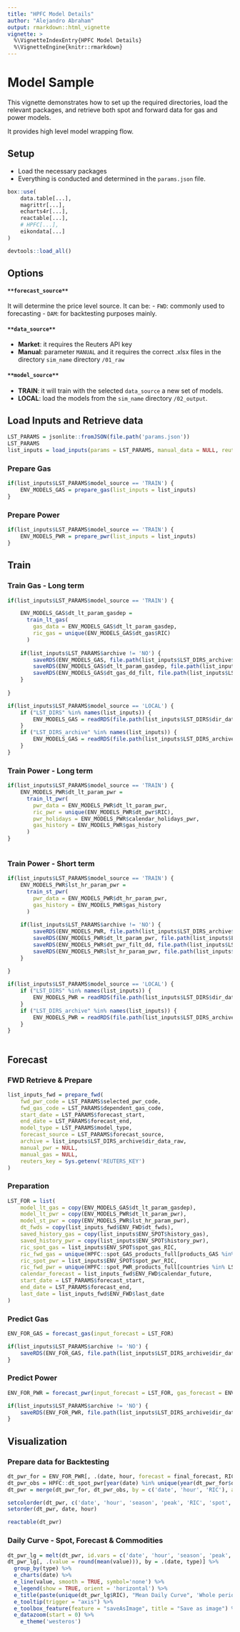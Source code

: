 ```yaml
---
title: "HPFC Model Details"
author: "Alejandro Abraham"
output: rmarkdown::html_vignette
vignette: >
  %\VignetteIndexEntry{HPFC Model Details}
  %\VignetteEngine{knitr::rmarkdown}
---
```


# Model Sample

This vignette demonstrates how to set up the required directories, load the relevant packages, and retrieve both spot and forward data for gas and power models.

It provides high level model wrapping flow.

## Setup

- Load the necessary packages
- Everything is conducted and determined in the `params.json` file. 

```r
box::use(
    data.table[...],
    magrittr[...],
    echarts4r[...],
    reactable[...],
    # HPFC[...],
    eikondata[...]
)

devtools::load_all()

```

## Options

#### `**forecast_source**`
It will determine the price level source. It can be:
- `FWD`: commonly used to forecasting
- `DAM`: for backtesting purposes mainly.

#### `**data_source**`
- **Market**: it requires the Reuters API key
- **Manual**: parameter `MANUAL` and it requires the correct .xlsx files in the directory `sim_name` directory `/01_raw`

#### `**model_source**`
- **TRAIN**: it will train with the selected `data_source` a new set of models. 
- **LOCAL**: load the models from the `sim_name` directory `/02_output`.

## Load Inputs and Retrieve data

```r

LST_PARAMS = jsonlite::fromJSON(file.path('params.json'))
LST_PARAMS
list_inputs = load_inputs(params = LST_PARAMS, manual_data = NULL, reuters_key = Sys.getenv('REUTERS_KEY'))
```


### Prepare Gas

```r
if(list_inputs$LST_PARAMS$model_source == 'TRAIN') {
    ENV_MODELS_GAS = prepare_gas(list_inputs = list_inputs)
}
```

### Prepare Power

```r
if(list_inputs$LST_PARAMS$model_source == 'TRAIN') {
    ENV_MODELS_PWR = prepare_pwr(list_inputs = list_inputs)
}
```

## Train

### Train Gas - Long term

```r
if(list_inputs$LST_PARAMS$model_source == 'TRAIN') {

    ENV_MODELS_GAS$dt_lt_param_gasdep = 
      train_lt_gas(
        gas_data = ENV_MODELS_GAS$dt_lt_param_gasdep,
        ric_gas = unique(ENV_MODELS_GAS$dt_gas$RIC)
      )
    
    if(list_inputs$LST_PARAMS$archive != 'NO') {
        saveRDS(ENV_MODELS_GAS, file.path(list_inputs$LST_DIRS_archive$dir_data_output, 'ENV_MODELS_GAS.rds'))
        saveRDS(ENV_MODELS_GAS$dt_lt_param_gasdep, file.path(list_inputs$LST_DIRS_archive$dir_data_output, 'lt_gas_model.rds'))
        saveRDS(ENV_MODELS_GAS$dt_gas_dd_filt, file.path(list_inputs$LST_DIRS_archive$dir_data_output, 'saved_history_gas.rds'))
    }
    
}

if(list_inputs$LST_PARAMS$model_source == 'LOCAL') {
    if ("LST_DIRS" %in% names(list_inputs)) {
        ENV_MODELS_GAS = readRDS(file.path(list_inputs$LST_DIRS$dir_data_output, 'ENV_MODELS_GAS.rds'))
    }
    if ("LST_DIRS_archive" %in% names(list_inputs)) {
        ENV_MODELS_GAS = readRDS(file.path(list_inputs$LST_DIRS_archive$dir_data_output, 'ENV_MODELS_GAS.rds'))
    }    
}

```

### Train Power - Long term

```r
if(list_inputs$LST_PARAMS$model_source == 'TRAIN') {
    ENV_MODELS_PWR$dt_lt_param_pwr = 
      train_lt_pwr(
        pwr_data = ENV_MODELS_PWR$dt_lt_param_pwr,
        ric_pwr = unique(ENV_MODELS_PWR$dt_pwr$RIC),
        pwr_holidays = ENV_MODELS_PWR$calendar_holidays_pwr,
        gas_history = ENV_MODELS_PWR$gas_history
      )
}
    
```

### Train Power - Short term

```r
if(list_inputs$LST_PARAMS$model_source == 'TRAIN') {
    ENV_MODELS_PWR$lst_hr_param_pwr = 
      train_st_pwr(
        pwr_data = ENV_MODELS_PWR$dt_hr_param_pwr,
        gas_history = ENV_MODELS_PWR$gas_history
      )
    
    if(list_inputs$LST_PARAMS$archive != 'NO') {
        saveRDS(ENV_MODELS_PWR, file.path(list_inputs$LST_DIRS_archive$dir_data_output, 'ENV_MODELS_PWR.rds'))
        saveRDS(ENV_MODELS_PWR$dt_lt_param_pwr, file.path(list_inputs$LST_DIRS_archive$dir_data_output, 'lt_pwr_model.rds'))
        saveRDS(ENV_MODELS_PWR$dt_pwr_filt_dd, file.path(list_inputs$LST_DIRS_archive$dir_data_output, 'saved_history_gas.rds'))
        saveRDS(ENV_MODELS_PWR$lst_hr_param_pwr, file.path(list_inputs$LST_DIRS_archive$dir_data_output, 'st_pwr_model.rds'))
    }
    
}

if(list_inputs$LST_PARAMS$model_source == 'LOCAL') {
    if ("LST_DIRS" %in% names(list_inputs)) {
        ENV_MODELS_PWR = readRDS(file.path(list_inputs$LST_DIRS$dir_data_output, 'ENV_MODELS_PWR.rds'))
    }
    if ("LST_DIRS_archive" %in% names(list_inputs)) {
        ENV_MODELS_PWR = readRDS(file.path(list_inputs$LST_DIRS_archive$dir_data_output, 'ENV_MODELS_PWR.rds'))
    }    
}
    
```


## Forecast 

### FWD Retrieve & Prepare

```r
list_inputs_fwd = prepare_fwd(
    fwd_pwr_code = LST_PARAMS$selected_pwr_code,
    fwd_gas_code = LST_PARAMS$dependent_gas_code,
    start_date = LST_PARAMS$forecast_start,
    end_date = LST_PARAMS$forecast_end,
    model_type = LST_PARAMS$model_type,
    forecast_source = LST_PARAMS$forecast_source,
    archive = list_inputs$LST_DIRS_archive$dir_data_raw,
    manual_pwr = NULL,
    manual_gas = NULL,
    reuters_key = Sys.getenv('REUTERS_KEY')
)
```


### Preparation
```r
LST_FOR = list(
    model_lt_gas = copy(ENV_MODELS_GAS$dt_lt_param_gasdep),
    model_lt_pwr = copy(ENV_MODELS_PWR$dt_lt_param_pwr),
    model_st_pwr = copy(ENV_MODELS_PWR$lst_hr_param_pwr),
    dt_fwds = copy(list_inputs_fwd$ENV_FWD$dt_fwds),
    saved_history_gas = copy(list_inputs$ENV_SPOT$history_gas),
    saved_history_pwr = copy(list_inputs$ENV_SPOT$history_pwr),
    ric_spot_gas = list_inputs$ENV_SPOT$spot_gas_RIC,
    ric_fwd_gas = unique(HPFC::spot_GAS_products_full[products_GAS %in% c(LST_PARAMS$selected_gas_code, LST_PARAMS$dependent_gas_code)]$products_GAS_code),
    ric_spot_pwr = list_inputs$ENV_SPOT$spot_pwr_RIC,
    ric_fwd_pwr = unique(HPFC::spot_PWR_products_full[countries %in% LST_PARAMS$selected_pwr_code]$products_PWR_code),
    calendar_forecast = list_inputs_fwd$ENV_FWD$calendar_future,
    start_date = LST_PARAMS$forecast_start,
    end_date = LST_PARAMS$forecast_end,
    last_date = list_inputs_fwd$ENV_FWD$last_date
) 

```

### Predict Gas 

```r
ENV_FOR_GAS = forecast_gas(input_forecast = LST_FOR)

if(list_inputs$LST_PARAMS$archive != 'NO') {
    saveRDS(ENV_FOR_GAS, file.path(list_inputs$LST_DIRS_archive$dir_data_output, 'forecast_gas.rds'))
}
```

### Predict Power 

```r
ENV_FOR_PWR = forecast_pwr(input_forecast = LST_FOR, gas_forecast = ENV_FOR_GAS)

if(list_inputs$LST_PARAMS$archive != 'NO') {
    saveRDS(ENV_FOR_PWR, file.path(list_inputs$LST_DIRS_archive$dir_data_output, 'forecast_pwr.rds'))
}
```

## Visualization 

### Prepare data for Backtesting

```r
dt_pwr_for = ENV_FOR_PWR[, .(date, hour, forecast = final_forecast, RIC, season, peak, value_gas, value_bl = spot_forward_month_BL)]
dt_pwr_obs = HPFC::dt_spot_pwr[year(date) %in% unique(year(dt_pwr_for$date)) & RIC == unique(LST_FOR$ric_spot_pwr)][, .(date, hour, spot = value, RIC)]
dt_pwr = merge(dt_pwr_for, dt_pwr_obs, by = c('date', 'hour', 'RIC'), all = TRUE)

setcolorder(dt_pwr, c('date', 'hour', 'season', 'peak', 'RIC', 'spot', 'forecast', 'value_bl', 'value_gas'))
setorder(dt_pwr, date, hour)

```

```r
reactable(dt_pwr)
```

### Daily Curve - Spot, Forecast & Commodities

```r
dt_pwr_lg = melt(dt_pwr, id.vars = c('date', 'hour', 'season', 'peak', 'RIC'), variable.name = 'type', value.name = 'value')
dt_pwr_lg[, .(value = round(mean(value))), by = .(date, type)] %>% 
  group_by(type) %>% 
  e_charts(date) %>% 
  e_line(value, smooth = TRUE, symbol='none') %>% 
  e_legend(show = TRUE, orient = 'horizontal') %>% 
  e_title(paste(unique(dt_pwr_lg$RIC), "Mean Daily Curve", 'Whole period ')) %>% 
  e_tooltip(trigger = "axis") %>% 
  e_toolbox_feature(feature = "saveAsImage", title = "Save as image") %>% 
  e_datazoom(start = 0) %>% 
    e_theme('westeros')

```
